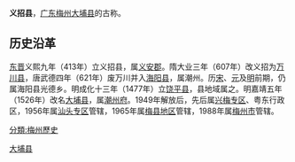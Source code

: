 {{Unreferenced|time=2021-04-16T16:32:19+00:00}}

'''义招县'''，[[广东|广东]][[梅州|梅州]][[大埔县|大埔县]]的古称。

== 历史沿革 ==
[[东晋|东晋]]义熙九年（413年）立义招县，属[[义安郡|义安郡]]。隋大业三年（607年）改义招为[[万川县|万川县]]，唐武德四年（621年）废万川并入[[海阳县|海阳县]]，属潮州。历[[宋|宋]]、[[元|元]]及[[明|明]]前期，仍属海阳县光德乡。明成化十三年（1477年）立[[饶平县|饶平县]]，县地域属之。明嘉靖五年（1526年）改名[[大埔县|大埔县]]，属[[潮州府|潮州府]]。1949年解放后，先后属[[兴梅专区|兴梅专区]]、粤东行政区，1956年属[[汕头专区|汕头专区]]管辖，1965年属[[梅县地区|梅县地区]]管辖，1988年属[[梅州市|梅州市]]管辖。

[[Category:大埔县|]]
[[分類:梅州歷史|分類:梅州歷史]]